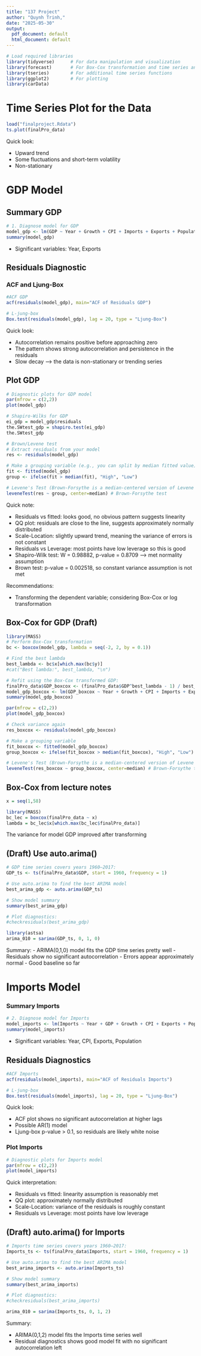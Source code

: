 ```yaml
---
title: "137 Project"
author: "Quynh Trinh,"
date: "2025-05-30"
output:
  pdf_document: default
  html_document: default
---
```


```r
# Load required libraries
library(tidyverse)      # For data manipulation and visualization
library(forecast)       # For Box-Cox transformation and time series analysis
library(tseries)        # For additional time series functions
library(ggplot2)        # For plotting
library(carData)
```


# Time Series Plot for the Data
```r
load("finalproject.Rdata")
ts.plot(finalPro_data)
```

Quick look:

- Upward trend
- Some fluctuations and short-term volatility
- Non-stationary


# GDP Model
## Summary GDP

```r
# 1. Diagnose model for GDP
model_gdp <- lm(GDP ~ Year + Growth + CPI + Imports + Exports + Population, data = finalPro_data)
summary(model_gdp)

```
- Significant variables: Year, Exports

## Residuals Diagnostic

### ACF and Ljung-Box

```r
#ACF GDP
acf(residuals(model_gdp), main="ACF of Residuals GDP")

# L-jung-box
Box.test(residuals(model_gdp), lag = 20, type = "Ljung-Box")

```
Quick look:

- Autocorrelation remains positive before approaching zero
- The pattern shows strong autocorrelation and persistence in the residuals
- Slow decay --> the data is non-stationary or trending series


## Plot GDP

```r
# Diagnostic plots for GDP model
par(mfrow = c(2,2))
plot(model_gdp)

# Shapiro-Wilks for GDP
ei_gdp = model_gdp$residuals
the.SWtest_gdp = shapiro.test(ei_gdp)
the.SWtest_gdp

# Brown/Levene test
# Extract residuals from your model
res <- residuals(model_gdp)

# Make a grouping variable (e.g., you can split by median fitted value)
fit <- fitted(model_gdp)
group <- ifelse(fit > median(fit), "High", "Low")

# Levene's Test (Brown-Forsythe is a median-centered version of Levene's test)
leveneTest(res ~ group, center=median) # Brown-Forsythe test


```
Quick note:

- Residuals vs fitted: looks good, no obvious pattern suggests linearity
- QQ plot: residuals are close to the line, suggests approximately normally distributed
- Scale-Location: slightly upward trend, meaning the variance of errors is not constant
- Residuals vs Leverage: most points have low leverage so this is good
- Shapiro-Wilk test: W = 0.98882, p-value = 0.8709 --> met normality assumption
- Brown test: p-value = 0.002518, so constant variance assumption is not met

Recommendations:

- Transforming the dependent variable; considering Box-Cox or log transformation


## Box-Cox for GDP (Draft)

```r
library(MASS)
# Perform Box-Cox transformation
bc <- boxcox(model_gdp, lambda = seq(-2, 2, by = 0.1))

# Find the best lambda
best_lambda <- bc$x[which.max(bc$y)]
#cat("Best lambda:", best_lambda, "\n")

# Refit using the Box-Cox transformed GDP:
finalPro_data$GDP_boxcox <- (finalPro_data$GDP^best_lambda - 1) / best_lambda
model_gdp_boxcox <- lm(GDP_boxcox ~ Year + Growth + CPI + Imports + Exports + Population, data = finalPro_data)
summary(model_gdp_boxcox)

par(mfrow = c(2,2))
plot(model_gdp_boxcox)

# Check variance again
res_boxcox <- residuals(model_gdp_boxcox)

# Make a grouping variable
fit_boxcox <- fitted(model_gdp_boxcox)
group_boxcox <- ifelse(fit_boxcox > median(fit_boxcox), "High", "Low")

# Levene's Test (Brown-Forsythe is a median-centered version of Levene's test)
leveneTest(res_boxcox ~ group_boxcox, center=median) # Brown-Forsythe test
```

## Box-Cox from lecture notes

```r
x = seq(1,58)

library(MASS)
bc_lec = boxcox(finalPro_data ~ x)
lambda = bc_lec$x[which.max(bc_lec$finalPro_data)]
```


The variance for model GDP improved after transforming

## (Draft) Use auto.arima()

```r
# GDP time series covers years 1960–2017:
GDP_ts <- ts(finalPro_data$GDP, start = 1960, frequency = 1)

# Use auto.arima to find the best ARIMA model
best_arima_gdp <- auto.arima(GDP_ts)

# Show model summary
summary(best_arima_gdp)

# Plot diagnostics:
#checkresiduals(best_arima_gdp)

library(astsa)
arima_010 = sarima(GDP_ts, 0, 1, 0)
```
Summary:
- ARIMA(0,1,0) model fits the GDP time series pretty well
- Residuals show no significant autocorrelation
- Errors appear approximately normal
- Good baseline so far


# Imports Model

### Summary Imports

```r
# 2. Diagnose model for Imports
model_imports <- lm(Imports ~ Year + GDP + Growth + CPI + Exports + Population, data = finalPro_data)
summary(model_imports)
```
- Significant variables: Year, CPI, Exports, Population

## Residuals Diagnostics 

```r
#ACF Imports
acf(residuals(model_imports), main="ACF of Residuals Imports")

# L-jung-box
Box.test(residuals(model_imports), lag = 20, type = "Ljung-Box")

```
Quick look:

- ACF plot shows no significant autocorrelation at higher lags
- Possible AR(1) model
- Ljung-box p-value > 0.1, so residuals are likely white noise

### Plot Imports

```r
# Diagnostic plots for Imports model
par(mfrow = c(2,2))
plot(model_imports)

```

Quick interpretation:

- Residuals vs fitted: linearity assumption is reasonably met
- QQ plot: approximately normally distributed
- Scale-Location: variance of the residuals is roughly constant
- Residuals vs Leverage: most points have low leverage

## (Draft) auto.arima() for Imports

```r
# Imports time series covers years 1960–2017:
Imports_ts <- ts(finalPro_data$Imports, start = 1960, frequency = 1)

# Use auto.arima to find the best ARIMA model
best_arima_imports <- auto.arima(Imports_ts)

# Show model summary
summary(best_arima_imports)

# Plot diagnostics:
#checkresiduals(best_arima_imports)

arima_010 = sarima(Imports_ts, 0, 1, 2)
```
Summary:

- ARIMA(0,1,2) model fits the Imports time series well
- Residual diagnostics shows good model fit with no significant autocorrelation left


